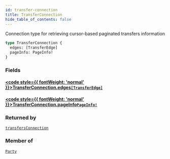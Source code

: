 ```yaml
---
id: transfer-connection
title: TransferConnection
hide_table_of_contents: false
---
```








Connection type for retrieving cursor-based paginated transfers information

```graphql
type TransferConnection {
  edges: [TransferEdge]
  pageInfo: PageInfo!
}
```


### Fields

#### [<code style={{ fontWeight: 'normal' }}>TransferConnection.<b>edges</b></code>](#)<Bullet />[`[TransferEdge]`](/docs/testnet/graphql/objects/transfer-edge) <Badge class="secondary" text="list"/> <Badge class="secondary" text="object"/>
> 
> 

#### [<code style={{ fontWeight: 'normal' }}>TransferConnection.<b>pageInfo</b></code>](#)<Bullet />[`PageInfo!`](/docs/testnet/graphql/objects/page-info) <Badge class="secondary" text="non-null"/> <Badge class="secondary" text="object"/>
> 
> 



### Returned by

[`transfersConnection`](/docs/testnet/graphql/queries/transfers-connection)  <Badge class="secondary" text="query"/>

### Member of

[`Party`](/docs/testnet/graphql/objects/party)  <Badge class="secondary" text="object"/>



